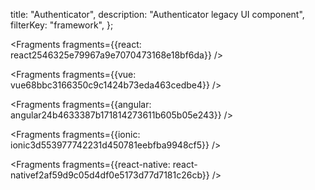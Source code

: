   title: "Authenticator",
  description: "Authenticator legacy UI component",
  filterKey: "framework",
};






<Fragments fragments={{react: react2546325e79967a9e7070473168e18bf6da}} />



<Fragments fragments={{vue: vue68bbc3166350c9c1424b73eda463cedbe4}} />



<Fragments fragments={{angular: angular24b4633387b171814273611b605b05e243}} />



<Fragments fragments={{ionic: ionic3d553977742231d450781eebfba9948cf5}} />



<Fragments fragments={{react-native: react-nativef2af59d9c05d4df0e5173d77d7181c26cb}} />
